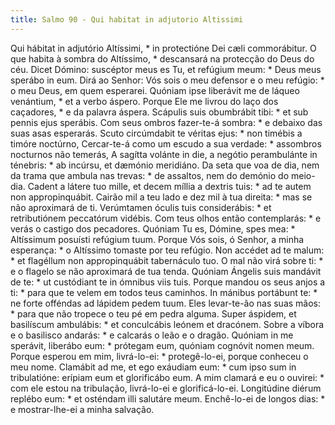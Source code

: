 ```yaml
---
title: Salmo 90 - Qui habitat in adjutorio Altissimi
---
```


<div class="grid grid-cols-2 gap-5">
  <span class="text-justify">
    Qui hábitat in adjutório Altíssimi, * in protectióne Dei cæli commorábitur.
  </span>
  <span class="text-justify">
    O que habita à sombra do Altíssimo, * descansará na protecção do Deus do
    céu.
  </span>
  <span class="text-justify">
    Dicet Dómino: suscéptor meus es Tu, et refúgium meum: * Deus meus sperábo in
    eum.
  </span>
  <span class="text-justify">
    Dirá ao Senhor: Vós sois o meu defensor e o meu refúgio: * o meu Deus, em
    quem esperarei.
  </span>
  <span class="text-justify">
    Quóniam ipse liberávit me de láqueo venántium, * et a verbo áspero.
  </span>
  <span class="text-justify">
    Porque Ele me livrou do laço dos caçadores, * e da palavra áspera.
  </span>
  <span class="text-justify">
    Scápulis suis obumbrábit tibi: * et sub pennis ejus sperábis.
  </span>
  <span class="text-justify">
    Com seus ombros fazer-te-á sombra: * e debaixo das suas asas esperarás.
  </span>
  <span class="text-justify">
    Scuto circúmdabit te véritas ejus: * non timébis a timóre noctúrno,
  </span>
  <span class="text-justify">
    Cercar-te-á como um escudo a sua verdade: * assombros nocturnos não temerás,
  </span>
  <span class="text-justify">
    A sagítta volánte in die, a negótio perambulánte in ténebris: * ab incúrsu,
    et dæmónio meridiáno.
  </span>
  <span class="text-justify">
    Da seta que voa de dia, nem da trama que ambula nas trevas: * de assaltos,
    nem do demónio do meio-dia.
  </span>
  <span class="text-justify">
    Cadent a látere tuo mille, et decem míllia a dextris tuis: * ad te autem non
    appropinquábit.
  </span>
  <span class="text-justify">
    Cairão mil a teu lado e dez mil à tua direita: * mas se não aproximará de
    ti.
  </span>
  <span class="text-justify">
    Verúmtamen óculis tuis considerábis: * et retributiónem peccatórum vidébis.
  </span>
  <span class="text-justify">
    Com teus olhos então contemplarás: * e verás o castigo dos pecadores.
  </span>
  <span class="text-justify">
    Quóniam Tu es, Dómine, spes mea: * Altíssimum posuísti refúgium tuum.
  </span>
  <span class="text-justify">
    Porque Vós sois, ó Senhor, a minha esperança: * o Altíssimo tomaste por teu
    refúgio.
  </span>
  <span class="text-justify">
    Non accédet ad te malum: * et flagéllum non appropinquábit tabernáculo tuo.
  </span>
  <span class="text-justify">
    O mal não virá sobre ti: * e o flagelo se não aproximará de tua tenda.
  </span>
  <span class="text-justify">
    Quóniam Ángelis suis mandávit de te: * ut custódiant te in ómnibus viis
    tuis.
  </span>
  <span class="text-justify">
    Porque mandou os seus anjos a ti: * para que te velem em todos teus
    caminhos.
  </span>
  <span class="text-justify">
    In mánibus portábunt te: * ne forte offéndas ad lápidem pedem tuum.
  </span>
  <span class="text-justify">
    Eles levar-te-ão nas suas mãos: * para que não tropece o teu pé em pedra
    alguma.
  </span>
  <span class="text-justify">
    Super áspidem, et basilíscum ambulábis: * et conculcábis leónem et dracónem.
  </span>
  <span class="text-justify">
    Sobre a víbora e o basilisco andarás: * e calcarás o leão e o dragão.
  </span>
  <span class="text-justify">
    Quóniam in me sperávit, liberábo eum: * prótegam eum, quóniam cognóvit nomen
    meum.
  </span>
  <span class="text-justify">
    Porque esperou em mim, livrá-lo-ei: * protegê-lo-ei, porque conheceu o meu
    nome.
  </span>
  <span class="text-justify">
    Clamábit ad me, et ego exáudiam eum: * cum ipso sum in tribulatióne: erípiam
    eum et glorificábo eum.
  </span>
  <span class="text-justify">
    A mim clamará e eu o ouvirei: * com ele estou na tribulação, livrá-lo-ei e
    glorificá-lo-ei.
  </span>
  <span class="text-justify">
    Longitúdine diérum replébo eum: * et osténdam illi salutáre meum.
  </span>
  <span class="text-justify">
    Enchê-lo-ei de longos dias: * e mostrar-lhe-ei a minha salvação.
  </span>
</div>
